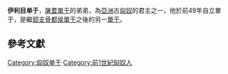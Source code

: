 {{Unreferenced|time=2020-10-26T09:41:27+00:00}}
{{noteTA
|T=zh-hant:伊利目單于;zh-hans:伊利目单于;
|1=zh-hans:单于;zh-hant:單于;
}}
'''伊利目单于'''，[[屠耆單于|屠耆單于]]的弟弟，為[[亞洲|亞洲]]古[[匈奴|匈奴]]的君主之一，他於前49年自立單于，是繼[[郅支骨都侯單于|郅支骨都侯單于]]之後的另一[[單于|單于]]。
{{start box}}
{{s-before|[[郅支骨都侯單于|郅支骨都侯單于]]}}
{{s-title|[[匈奴|匈奴]][[單于|單于]]|前49年立}}
{{s-after|[[復珠累若提單于|復珠累若提單于]]}}
{{end box}}

{{匈奴單于}}

==參考文獻==


[[Category:匈奴单于|Category:匈奴单于]]
[[Category:前1世紀匈奴人|Category:前1世紀匈奴人]]
{{bio-stub}}